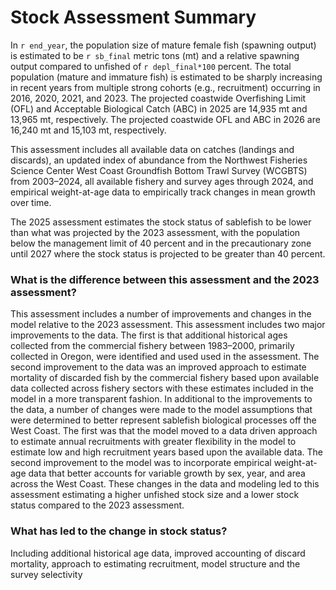 
# Stock Assessment Summary {-}

In `r end_year`, the population size of mature female fish (spawning output) is estimated to be `r sb_final` metric tons (mt) and a relative spawning output compared to unfished of `r depl_final*100` percent. The total population (mature and immature fish) is estimated to be sharply increasing in recent years from multiple strong cohorts (e.g., recruitment) occurring in 2016, 2020, 2021, and 2023. The projected coastwide Overfishing Limit (OFL) and Acceptable Biological Catch (ABC) in 2025 are 14,935 mt and 13,965 mt, respectively. The projected coastwide OFL and ABC in 2026 are 16,240 mt and 15,103 mt, respectively. 

This assessment includes all available data on catches (landings and discards), an updated index of abundance from the Northwest Fisheries Science Center West Coast Groundfish Bottom Trawl Survey (WCGBTS) from 2003--2024, all available fishery and survey ages through 2024, and empirical weight-at-age data to empirically track changes in mean growth over time.

The 2025 assessment estimates the stock status of sablefish to be lower than what was projected by the 2023 assessment, with the population below the management limit of 40 percent and in the precautionary zone until 2027 where the stock status is projected to be greater than 40 percent.

### What is the difference between this assessment and the 2023 assessment? {-}

This assessment includes a number of improvements and changes in the model relative to the 2023 assessment.  This assessment includes two major improvements to the data. The first is that additional historical ages collected from the commercial fishery between 1983--2000, primarily collected in Oregon, were identified and used used in the assessment.  The second improvement to the data was an improved approach to estimate mortality of discarded fish by the commercial fishery based upon available data collected across fishery sectors with these estimates included in the model in a more transparent fashion.  In additional to the improvements to the data, a number of changes were made to the model assumptions that were determined to better represent sablefish biological processes off the West Coast.  The first was that the model moved to a data driven approach to estimate annual recruitments with greater flexibility in the model to estimate low and high recruitment years based upon the available data. The second improvement to the model was to incorporate empirical weight-at-age data that better accounts for variable  growth by sex, year, and area across the West Coast. These changes in the data and modeling led to this assessment estimating a higher unfished stock size and a lower stock status compared to the 2023 assessment. 

### What has led to the change in stock status? {-}

Including additional historical age data, improved accounting of discard mortality, approach to estimating recruitment, model structure and the survey selectivity